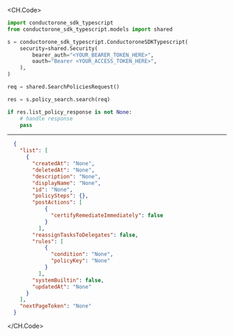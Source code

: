 
<CH.Code>
```python Search.py
import conductorone_sdk_typescript
from conductorone_sdk_typescript.models import shared

s = conductorone_sdk_typescript.ConductoroneSDKTypescript(
    security=shared.Security(
        bearer_auth="<YOUR_BEARER_TOKEN_HERE>",
        oauth="Bearer <YOUR_ACCESS_TOKEN_HERE>",
    ),
)

req = shared.SearchPoliciesRequest()

res = s.policy_search.search(req)

if res.list_policy_response is not None:
    # handle response
    pass
```
---

```json Example Response
  {
    "list": [
      {
        "createdAt": "None",
        "deletedAt": "None",
        "description": "None",
        "displayName": "None",
        "id": "None",
        "policySteps": {},
        "postActions": [
            {
              "certifyRemediateImmediately": false
            }
          ],
        "reassignTasksToDelegates": false,
        "rules": [
            {
              "condition": "None",
              "policyKey": "None"
            }
          ],
        "systemBuiltin": false,
        "updatedAt": "None"
      }
    ],
    "nextPageToken": "None"
  }
```
</CH.Code>
